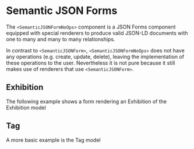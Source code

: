 

<Meta of={SemanticJSONFormNoOpsStories} />

# Semantic JSON Forms

The `<SemanticJSONFormNoOps>` component is a JSON Forms component equipped with special renderers to produce valid JSON-LD documents with
one to many and many to many relationships.

In contrast to `<SemanticJSONForm>`, `<SemanticJSONFormNoOps>` does not have any operations (e.g. create, update, delete), leaving the
implementation of these operations to the user. Nevertheless it is not pure because it still makes use of renderers that use `<SemanticJSONForm>`.

## Exhibition

The following example shows a form rendering an Exhibition of the Exhibition model

<Canvas of={SemanticJSONFormNoOpsStories.SemanticJsonFormNoOperationsExhibition} />

## Tag

A more basic example is the Tag model

<Canvas of={SemanticJSONFormNoOpsStories.SemanticJsonFormNoOperationsTag}  />

